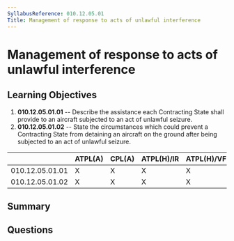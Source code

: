 ```yaml
---
SyllabusReference: 010.12.05.01
Title: Management of response to acts of unlawful interference
---
```


# Management of response to acts of unlawful interference

## Learning Objectives

1. **010.12.05.01.01** -- Describe the assistance each Contracting State shall
   provide to an aircraft subjected to an act of unlawful seizure.
2. **010.12.05.01.02** -- State the circumstances which could prevent a
   Contracting State from detaining an aircraft on the ground after being
   subjected to an act of unlawful seizure.

|                 | ATPL(A) | CPL(A) | ATPL(H)/IR | ATPL(H)/VFR | CPL(H) | IR  | CBIR(A) |
| --------------- | ------- | ------ | ---------- | ----------- | ------ | --- | ------- |
| 010.12.05.01.01 | X       | X      | X          | X           | X      |     |         |
| 010.12.05.01.02 | X       | X      | X          | X           | X      |     |         |

## Summary

## Questions
